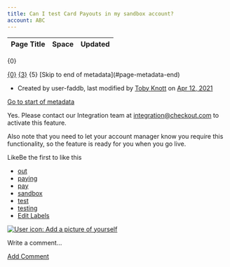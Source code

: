 ```yaml
---
title: Can I test Card Payouts in my sandbox account?
account: ABC
---
```


<table class="aui"> <thead> <tr class="header"> <th class="search-result-title">Page Title</th> <th class="search-result-space">Space</th> <th class="search-result-date">Updated</th> </tr> </thead> </table> <p class="search-result-count">{0}</p> <tr class="search-result"> <td class="search-result-title"><a href="{1}" class="content-type-{2}"><span>{0}</span></a></td> <td class="search-result-space"><a class="space" href="/display/{4}/" title="{3}">{3}</a></td> <td class="search-result-date"><span class="date" title="{6}">{5}</span></td> </tr> [Skip to end of metadata](#page-metadata-end)

*   Created by user-faddb, last modified by [Toby Knott](    /display/~toby.knott
    ) on [Apr 12, 2021](/pages/diffpagesbyversion.action?pageId=721168&selectedPageVersions=4&selectedPageVersions=5 "Show changes")

[Go to start of metadata](#page-metadata-start)

Yes. Please contact our Integration team at [integration@checkout.com](mailto:integration@checkout.com) to activate this feature.

Also note that you need to let your account manager know you require this functionality, so the feature is ready for you when you go live.

LikeBe the first to like this

*   [out](/label/FAQ/out)
*   [paying](/label/FAQ/paying)
*   [pay](/label/FAQ/pay)
*   [sandbox](/label/FAQ/sandbox)
*   [test](/label/FAQ/test)
*   [testing](/label/FAQ/testing)
*   [Edit Labels](# "Edit Labels (Type 'l')")

[![User icon: Add a picture of yourself](/s/en_GB/7901/abf7b35644d5a5d1d7e4b0969a83e8eb2b569fb5/_/images/icons/profilepics/add_profile_pic.svg)](/users/profile/editmyprofilepicture.action)

Write a comment…

[Add Comment](/pages/viewpage.action?pageId=721168&showComments=true&showCommentArea=true#addcomment)